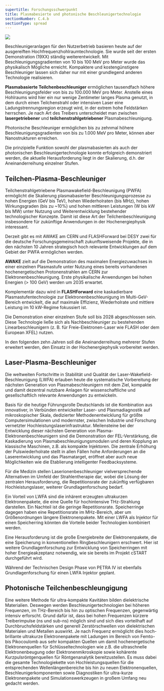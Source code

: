 ```yaml
---
supertitle: Forschungsschwerpunkt
title: Plasmabesierte und photonische Beschleunigertechnologie
sectionNumber: C.4.b
sectionType: spread
---
```



<div class="spread--left spread-area--research-agenda-topic">

![](@befide/bf2035-report/src/astro/assets/svg/agenda/agenda.topics.ultracompact.svg)

</div>

<div class="spread--left spread-area--intro">

Beschleunigeranlagen für den Nutzerbetrieb basieren heute auf der ausgereiften Hochfrequenzhohlraumtechnologie. Sie wurde seit der ersten Demonstration (19XX) ständig weiterentwickelt. Mit Beschleunigungsgradienten von 10 bis 100 MeV pro Meter wurde das physikalisch Mögliche erreicht. Kompaktere und kostengünstigere Beschleuniger lassen sich daher nur mit einer grundlegend anderen Technologie realisieren.

**Plasmabasierte Teilchenbeschleuniger** ermöglichen tausendfach höhere Beschleunigungsfelder von bis zu 100.000 MeV pro Meter. Anstelle eines Hohlraums wird hier ein nur wenige Zentimeter langes Plasma genutzt, in dem durch einen Teilchenstrahl oder intensiven Laser eine Ladungstrennungsregion erzeugt wird, in der extrem hohe Feldstärken herrschen. Je nach Art des Treibers unterscheidet man zwischen **lasergetriebener** und **teilchenstrahlgetriebener** Plasmabeschleunigung.

Photonische Beschleuniger ermöglichen bis zu zehnmal höhere Beschleunigungsgradienten von bis zu 1.000 MeV pro Meter, können aber Nanostrukturen erreichen.

Die prinzipielle Funktion sowohl der plasmabasierten als auch der photonischen Beschleunigertechnologie konnte erfolgreich demonstriert werden, die aktuelle Herausforderung liegt in der Skalierung, d.h. der Aneinanderreihung einzelner Stufen.

</div>

<div class="spread--left spread-area--c-3_3">

## Teilchen-Plasma-Beschleuniger

Teilchenstrahlgetriebene Plasmawakefield-Beschleunigung (PWFA) ermöglicht die Skalierung plasmabasierter Beschleunigungsprozesse zu hohen Energien (GeV bis TeV), hohen Wiederholraten (bis MHz), hohen Wirkungsgraden (bis zu ~10%) und hohen mittleren Leistungen (W bis kW bis MW) unter Nutzung und Weiterentwicklung bestehender technologischer Konzepte. Damit ist diese Art der Teilchenbeschleunigung insbesondere für zukünftige Anwendungen in der Hochenergiephysik interessant.

Derzeit gibt es mit AWAKE am CERN und FLASHForward bei DESY zwei für die deutsche Forschungsgemeinschaft zukunftsweisende Projekte, die in den nächsten 10 Jahren strategisch hoch relevante Entwicklungen auf dem Gebiet der PWFA ermöglichen werden.

**AWAKE** zielt auf die Demonstration des maximalen Energiezuwachses in einer einzelnen Plasmastufe unter Nutzung eines bereits vorhandenen hochenergetischen Protonenstrahlen am CERN zur Elektronenbeschleunigung. Erste physikalische Anwendungen bei hohen Energien (> 100 GeV) werden um 2035 erwartet.

Komplementär dazu wird in **FLASHForward** eine kaskadierbare Plasmastufentechnologie zur Elektronenbeschleunigung im Multi-GeV-Bereich entwickelt, die auf maximale Effizienz, Wiederholrate und mittlere Leistung im 10 kW-Regime fokussiert ist.

Die Demonstration einer einzelnen Stufe soll bis 2028 abgeschlossen sein. Diese Technologie ließe sich als Nachbeschleuniger zu bestehenden Linearbeschleunigern (z. B. für Freie-Elektronen-Laser wie FLASH oder dem European XFEL) nutzen.

In den folgenden zehn Jahren soll die Aneinanderreihung mehrerer Stufen erweitert werden, den Einsatz in der Hochenergiephysik vorbereitet werden.

</div>

<div class="spread--right spread-area--c-2_3">

## Laser-Plasma-Beschleuniger

Die weltweiten Fortschritte in Stabilität und Qualität der Laser-Wakefield-Beschleunigung (LWFA) erlauben heute die systematische Vorbereitung der nächsten Generation von Plasmabeschleunigern mit dem Ziel, kompakte und damit dezentral nutzbare Anlagen für wissenschaftliche und gesellschaftlich relevante Anwendungen zu entwickeln.

Basis für die heutige Führungsrolle Deutschlands ist die Kombination aus innovativer, in Verbünden entwickelter Laser- und Plasmadiagnostik auf mikroskopischer Skala, dedizierter Methodenentwicklung für größte Computersimulationen und modernster, zwischen Industrie und Forschung vernetzter Hochleistungslaserinfrastruktur. Meilensteine bei der Entwicklung dieser nächsten Generation von Plasma-Elektronenbeschleunigern sind die Demonstration der FEL-Verstärkung, die Kaskadierung von Plasmabeschleunigungsmodulen und deren Kopplung an klassische Maschinen, z.B. als kompakte Injektoren. Die zentrale Erhöhung der Pulswiederholrate stellt in allen Fällen hohe Anforderungen an die Laserentwicklung und das Plasmatarget, eröffnet aber auch neue Möglichkeiten wie die Etablierung intelligenter Feedbacksysteme.

Für die Medizin stellen Laserionenbeschleuniger vielversprechende Alternativen im Umfeld der Strahlentherapie dar, wobei die Lösung der zentralen Herausforderung, die Repetitionsrate der zukünftig verfügbaren Hochleistungslaser, weiterer Grundlagenforschung bedarf.

Ein Vorteil von LWFA sind die inhärent erzeugten ultrakurzen Elektronenpakete, die eine Quelle für hochintensive THz-Strahlung darstellen. Ein Nachteil ist die geringe Repetitionsrate. Speicherringe dagegen haben eine Repetitionsrate im MHz-Bereich, aber um Größenordnungen längere Elektronenpakete. Mit einer LWFA als Injektor für einen Speicherring könnten die Vorteile beider Technologien kombiniert werden.

Eine Herausforderung ist die große Energiebreite der Elektronenpakete, die eine Speicherung in konventionellen Ringbeschleunigern erschwert. Hier ist weitere Grundlagenforschung zur Entwicklung von Speicherringen mit hoher Energieakzeptanz notwendig, wie sie bereits im Projekt cSTART durchgeführt wird.

Während der Technischen Design Phase von PETRA IV ist ebenfalls Grundlagenforschung für einen LWFA Injektor geplant.

</div>

<div class="spread--right spread-area--c-3_3">

## Photonische Teilchenbeschleungigung

Eine weitere Methode für ultra-kompakte Kavitäten bilden dielektrische Materialien. Deswegen werden Beschleunigertechnologien bei höheren Frequenzen, im THz-Bereich bis hin zu optischen Frequenzen, gegenwärtig intensiv erforscht. Grund dafür ist, dass bei hohen Frequenzen kürzere Treiberimpulse (ns und sub-ns) möglich sind und sich dies vorteilhaft auf Durchbruchsfeldstärken und generell Zerstörschwellen von dielektrischen Materialen und Metallen auswirkt. Je nach Frequenz ermöglicht dies hoch-brillante ultrakurze Elektronenpakete mit Ladungen im Bereich von Femto- bis Pikocoulomb aus sehr kompakten Quellen um damit hochenergetische Elektronenquellen für Schlüsseltechnologien wie
z.B. die ultraschnelle Elektronenbeugung oder Elektronenmikroskopie sowie kohärente Kurzpulsröntgenquellen für Röntgenanalytik bereitzustellen. Es muss dabei die gesamte Technologiekette von Hochleistungsquellen für die entsprechenden Wellenlängenbereiche bis hin zu neuen Elektronenquellen, Beschleunigerkomponenten sowie Diagnostiken für ultra-kurze Elektronenpakete und Simulationswerkzeugen in großem Umfang neu gedacht werden.

</div>

<div class="spread--right spread-area--r-12-17">

<AccelerationTechnologies />

</div>
